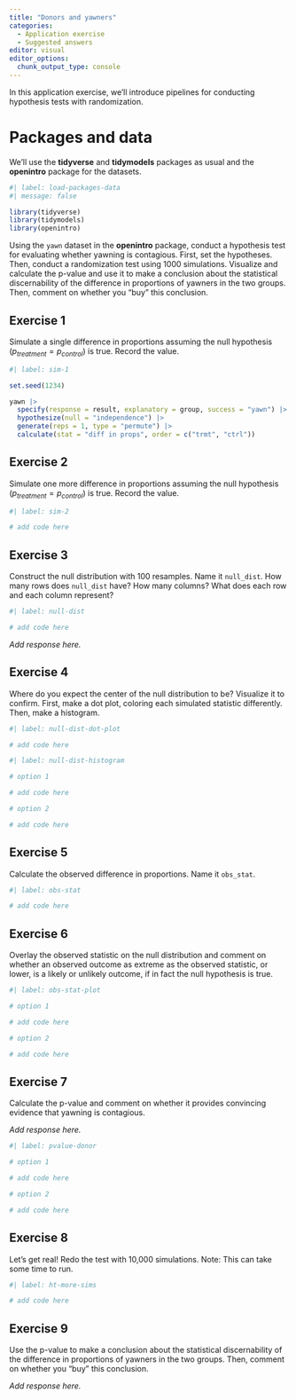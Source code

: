 ```yaml
---
title: "Donors and yawners"
categories: 
  - Application exercise
  - Suggested answers
editor: visual
editor_options: 
  chunk_output_type: console
---
```


In this application exercise, we'll introduce pipelines for conducting hypothesis tests with randomization.

# Packages and data

We'll use the **tidyverse** and **tidymodels** packages as usual and the **openintro** package for the datasets.

```r
#| label: load-packages-data
#| message: false

library(tidyverse)
library(tidymodels)
library(openintro)
```

Using the `yawn` dataset in the **openintro** package, conduct a hypothesis test for evaluating whether yawning is contagious.
First, set the hypotheses.
Then, conduct a randomization test using 1000 simulations.
Visualize and calculate the p-value and use it to make a conclusion about the statistical discernability of the difference in proportions of yawners in the two groups.
Then, comment on whether you "buy" this conclusion.

## Exercise 1

Simulate a single difference in proportions assuming the null hypothesis ($p_{treatment} = p_{control}$) is true.
Record the value.

```r
#| label: sim-1

set.seed(1234)

yawn |>
  specify(response = result, explanatory = group, success = "yawn") |>
  hypothesize(null = "independence") |>
  generate(reps = 1, type = "permute") |>
  calculate(stat = "diff in props", order = c("trmt", "ctrl"))
```

## Exercise 2

Simulate one more difference in proportions assuming the null hypothesis ($p_{treatment} = p_{control}$) is true.
Record the value.

```r
#| label: sim-2

# add code here
```

## Exercise 3

Construct the null distribution with 100 resamples.
Name it `null_dist`.
How many rows does `null_dist` have?
How many columns?
What does each row and each column represent?

```r
#| label: null-dist

# add code here
```

*Add response here.*

## Exercise 4

Where do you expect the center of the null distribution to be?
Visualize it to confirm.
First, make a dot plot, coloring each simulated statistic differently.
Then, make a histogram.

```r
#| label: null-dist-dot-plot

# add code here
```

```r
#| label: null-dist-histogram

# option 1

# add code here

# option 2

# add code here
```

## Exercise 5

Calculate the observed difference in proportions.
Name it `obs_stat`.

```r
#| label: obs-stat

# add code here
```

## Exercise 6

Overlay the observed statistic on the null distribution and comment on whether an observed outcome as extreme as the observed statistic, or lower, is a likely or unlikely outcome, if in fact the null hypothesis is true.

```r
#| label: obs-stat-plot

# option 1

# add code here

# option 2

# add code here
```

## Exercise 7

Calculate the p-value and comment on whether it provides convincing evidence that yawning is contagious.

*Add response here.*

```r
#| label: pvalue-donor

# option 1

# add code here

# option 2

# add code here
```

## Exercise 8

Let's get real!
Redo the test with 10,000 simulations.
Note: This can take some time to run.

```r
#| label: ht-more-sims

# add code here
```

## Exercise 9

Use the p-value to make a conclusion about the statistical discernability of the difference in proportions of yawners in the two groups.
Then, comment on whether you "buy" this conclusion.

*Add response here.*
